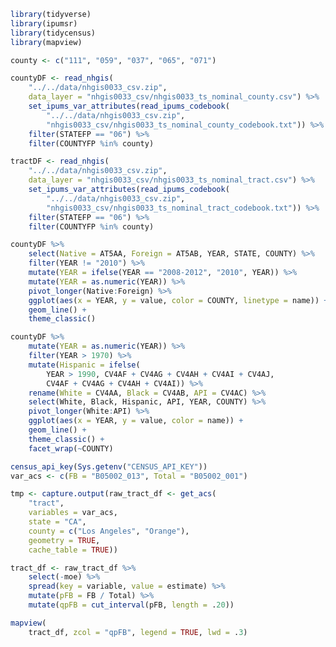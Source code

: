 

```r
library(tidyverse)
library(ipumsr)
library(tidycensus)
library(mapview)

county <- c("111", "059", "037", "065", "071")

countyDF <- read_nhgis(
    "../../data/nhgis0033_csv.zip", 
    data_layer = "nhgis0033_csv/nhgis0033_ts_nominal_county.csv") %>%
    set_ipums_var_attributes(read_ipums_codebook(
        "../../data/nhgis0033_csv.zip",
        "nhgis0033_csv/nhgis0033_ts_nominal_county_codebook.txt")) %>%
    filter(STATEFP == "06") %>%
    filter(COUNTYFP %in% county)

tractDF <- read_nhgis(
    "../../data/nhgis0033_csv.zip", 
    data_layer = "nhgis0033_csv/nhgis0033_ts_nominal_tract.csv") %>%
    set_ipums_var_attributes(read_ipums_codebook(
        "../../data/nhgis0033_csv.zip",
        "nhgis0033_csv/nhgis0033_ts_nominal_tract_codebook.txt")) %>%
    filter(STATEFP == "06") %>%
    filter(COUNTYFP %in% county)

```

```r
countyDF %>%
    select(Native = AT5AA, Foreign = AT5AB, YEAR, STATE, COUNTY) %>%
    filter(YEAR != "2010") %>%
    mutate(YEAR = ifelse(YEAR == "2008-2012", "2010", YEAR)) %>% 
    mutate(YEAR = as.numeric(YEAR)) %>%
    pivot_longer(Native:Foreign) %>%
    ggplot(aes(x = YEAR, y = value, color = COUNTY, linetype = name)) +
    geom_line() +
    theme_classic()
```

```r
countyDF %>%
    mutate(YEAR = as.numeric(YEAR)) %>%
    filter(YEAR > 1970) %>%
    mutate(Hispanic = ifelse(
        YEAR > 1990, CV4AF + CV4AG + CV4AH + CV4AI + CV4AJ,
        CV4AF + CV4AG + CV4AH + CV4AI)) %>%
    rename(White = CV4AA, Black = CV4AB, API = CV4AC) %>%
    select(White, Black, Hispanic, API, YEAR, COUNTY) %>%
    pivot_longer(White:API) %>%
    ggplot(aes(x = YEAR, y = value, color = name)) +
    geom_line() +
    theme_classic() +
    facet_wrap(~COUNTY)
```

```r
census_api_key(Sys.getenv("CENSUS_API_KEY"))
var_acs <- c(FB = "B05002_013", Total = "B05002_001")

tmp <- capture.output(raw_tract_df <- get_acs(
    "tract",
    variables = var_acs, 
    state = "CA",
    county = c("Los Angeles", "Orange"),
    geometry = TRUE,
    cache_table = TRUE))

tract_df <- raw_tract_df %>%
    select(-moe) %>% 
    spread(key = variable, value = estimate) %>%
    mutate(pFB = FB / Total) %>%
    mutate(qpFB = cut_interval(pFB, length = .20))

mapview(
    tract_df, zcol = "qpFB", legend = TRUE, lwd = .3)
```